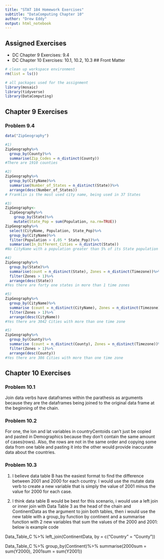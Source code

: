 ```yaml
---
title: "STAT 184 Homework Exercises" 
subtitle: "DataComputing Chapter 10"
author: "Drew Eddy"
output: html_notebook
---
```


## Assigned Exercises

- DC Chapter 9 Exercises: 9.4
- DC Chapter 10 Exercises: 10.1, 10.2, 10.3
## Front Matter

```r
# clean up workspace environment
rm(list = ls())

# all packages used for the assignment
library(mosaic)
library(tidyverse)
library(DataComputing)
```



## Chapter 9 Exercises

### Problem 9.4
```r
data("ZipGeography")
```
```r
#1)
ZipGeography%>%
  group_by(County)%>%
  summarise(Zip_Codes = n_distinct(County))
#There are 1910 counties

#2)
ZipGeography%>%
  group_by(CityName)%>%
  summarise(Number_of_States = n_distinct(State))%>%
  arrange(desc(Number_of_States))
# Franklin is the most used city name, being used in 37 States

#3)
ZipGeography<-
  ZipGeography%>%
    group_by(State)%>%
    mutate(State_Pop = sum(Population, na.rm=TRUE))
ZipGeography%>%
  select(CityName, Population, State_Pop)%>%
  group_by(CityName)%>%
  filter(Population > (.05 * State_Pop))%>%
  summarise(In_Different_Cities = n_distinct(State))
#No CityName with a population greater than 5% of its State population was used in more than one state

#4)
ZipGeography%>%
  group_by(State)%>%
  summarise(count = n_distinct(State), Zones = n_distinct(Timezone))%>%
  filter(Zones > 1)%>%
  arrange(desc(State))
#Yes there are forty one states in more than 1 time zones

#5)
ZipGeography%>%
  group_by(CityName)%>%
  summarise (count = n_distinct(CityName), Zones = n_distinct(Timezone))%>%
  filter(Zones > 1)%>%
  arrange(desc(CityName))
#Yes there are 3042 Cities with more than one time zone

#5)
ZipGeography%>%
  group_by(County)%>%
  summarise (count = n_distinct(County), Zones = n_distinct(Timezone))%>%
  filter(Zones > 1)%>%
  arrange(desc(County))
#Yes there are 386 Cities with more than one time zone
```



## Chapter 10 Exercises

### Problem 10.1
Join data verbs have dataframes within the parathesis as arguments because they are the dataframes being joined to the original data frame at the beginning of the chain.

### Problem 10.2

For one, the lon and lat variables in countryCentoids can't just be copied and pasted in Demographics because they don't contain the same amount of cases(rows). Also, the rows are not in the same order and copying some data from one table and pasting it into the other would provide inaccurate data about the countries.

### Problem 10.3

1) I believe data table B has the easiest format to find the difference between 2001 and 2000 for each country. I would use the mutate data verb to create a new variable that is simply the value of 2001 minus the value for 2000 for each case.

2) I think data table B would be best for this scenario, i would use a left join or inner join with Data Table 3 as the head of the chain and ContinentData as the argument to join both tables, then i would use the new table with a group_by function by continent and a summarise function with 2 new variables that sum the values of the 2000 and 2001: below is example code

  Data_Table_C %>%
    left_join(ContinentData, by = c("Country" = "County"))
    
  Data_Table_C %>%
    group_by(Continent)%>%
    summarise(2000sum = sum(Y2000), 2001sum = sum(Y2001))


